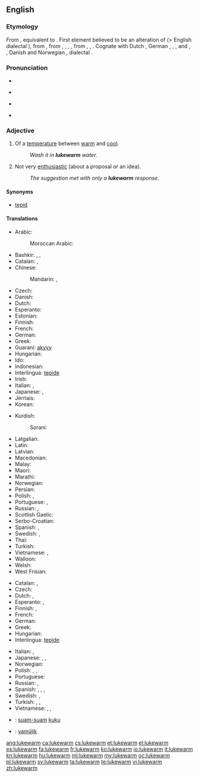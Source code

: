 ==English==

===Etymology===
From {{etyl|enm|en}} {{term|lukewarme||lukewarm, tepid|lang=enm}}, equivalent to {{compound|luke|t1=lukewarm|warm|lang=en|nocat=1}}. First element believed to be an alteration of {{etyl|enm|en}} {{term|lew||tepid|lang=enm}} (> English dialectal {{term|lew|lang=en}}), from {{etyl|ang|en}} {{term/t|ang|hlēow||warm, sunny}}, from {{etyl|gem-pro|en}} {{term/t|gem-pro|*hliwjaz}}, {{term/t|gem-pro|*hlēwaz}}, {{term/t|gem-pro|*hlūmaz}}, {{term/t|gem-pro|*hleumaz||warm}}, from {{etyl|ine-pro|en}} {{term/t|ine-pro|*ḱal(w)e-}}, {{term/t|ine-pro|*ḱel(w)e-}}, {{term/t|ine-pro|*k(')lēw-||warm, hot}}. Cognate with Dutch {{term|lauw||tepid|lang=nl}}, German {{term|lauwarm||lukewarm|lang=de}}, {{etyl|fo|-}} {{term|lýggjur||warm|lang=fo}}, {{etyl|sv|-}} {{term|ljum||lukewarm|lang=sv}}, {{term|ljummen||lukewarm|lang=sv}} and {{term|ly||warm|lang=sv}}, {{etyl|da|-}} {{term|lummer||muggy|lang=da}}, Danish and Norwegian {{term|lunken||tepid|lang=da|lang=no}}, {{etyl|sv|-}} dialectal {{term|ljummen||lukwarm|lang=sv}}.

===Pronunciation===
* {{rhymes|ɔː(r)m}}
* {{a|UK}} {{IPA|/ˌluːkˈwɔːm/}}
* {{a|US}} {{IPA|/ˌlukˈwɔɹm/|/ˈluk.wɔɹm/}}
* {{audio|en-us-lukewarm.ogg|Audio (US)}}

===Adjective===
{{en-adj|-}}

# Of a [[temperature]] between [[warm]] and [[cool]].
#: ''Wash it in '''lukewarm''' water.''
# Not very [[enthusiastic]] (about a proposal or an idea).
#: ''The suggestion met with only a '''lukewarm''' response.''

====Synonyms====
* [[tepid]]

====Translations====
{{trans-top|temperature}}
* Arabic:
*: Moroccan Arabic: {{tø|ary|دافي|m|tr=dafi}}
* Bashkir: {{tø|ba|имшеү|tr=imšew|sc=Cyrl}}, {{tø|ba|йылымыс|tr=yïlïmïs|sc=Cyrl}}, {{tø|ba|йылымса|tr=yïlïmsa|sc=Cyrl}}
* Catalan: {{t-|ca|tebi|m}}, {{t-|ca|tèbia|f}}
* Chinese:
*: Mandarin: {{t-|cmn|溫|sc=Hani}}, {{t-|cmn|温|tr=wēn|sc=Hani}}
* Czech: {{t+|cs|vlažný}}
* Danish: {{t-|da|lunken}}
* Dutch: {{t+|nl|lauw}}
* Esperanto: {{t-|eo|varmeta}}
* Estonian: {{t-|et|leige}}
* Finnish: {{t-|fi|haalea}}
* French: {{t+|fr|tiède}}
* German: {{t+|de|lauwarm}}
* Greek: {{t+|el|χλιαρός|m|tr=chliarós}}
* Guaraní: [[akyvy]]
* Hungarian: {{t+|hu|langyos}}
* Ido: {{t+|io|varmeta}}
* Indonesian: {{t-|id|hangat-hangat}}
* Interlingua: [[tepide]]
* Irish: {{t-|ga|bog}}
* Italian: {{t+|it|tiepido|m}}, {{t+|it|tiepida|f}}
* Japanese: {{t+|ja|ぬるい|tr=nurui}}, {{t-|ja|生暖かい|tr=nama-atatakai}}
* Jèrriais: {{tø|roa-jer|tchiède}}
* Korean: {{t-|ko|미지근한}}
{{trans-mid}}
* Kurdish:
*: Sorani: {{t-|ku|شلتێن|tr=shiltén|sc=ku-Arab}}
* Latgalian: {{tø|ltg|rondons}}
* Latin: {{t-|la|tepidus}}
* Latvian: {{t-|lv|remdens}}
* Macedonian: {{t-|mk|млак|m|tr=mlak}}
* Malay: {{t-|ms|suam}}
* Maori: {{t|mi|aromahana}}
* Marathi: {{t-|mr|कोमट|sc=Deva}}
* Norwegian: {{t+|no|lunken}}
* Persian: {{t+|fa|ولرم|tr=velarm}}
* Polish: {{t+|pl|chłodny}}, {{t+|pl|letni}}
* Portuguese: {{t+|pt|morno}}, {{t+|pt|tépido}}
* Russian: {{t+|ru|тепловатый|tr=teplovátyj}}, {{t-|ru|чуть тёплый|tr=čut’ tjóplyj}}
* Scottish Gaelic: {{t-|gd|flodach}}
* Serbo-Croatian: {{t-|sh|mlako|n}}
* Spanish: {{t+|es|tibio}}, {{t+|es|templado}}
* Swedish: {{t+|sv|ljum}}, {{t+|sv|ljummen}}
* Thai: {{t-|th|อุ่นๆ|tr=oon-oon}}
* Turkish: {{t+|tr|ılık}}
* Vietnamese: {{t+|vi|ấm}}, {{t+|vi|âm ấm}}
* Walloon: {{t+|wa|tiene|m|f}}
* Welsh: {{t+|cy|llugoer}}
* West Frisian: {{t-|fy|lij}}
{{trans-bottom}}

{{trans-top|not very enthusiastic}}
* Catalan: {{t-|ca|tebi|m}}, {{t-|ca|tèbia|f}}
* Czech: {{t+|cs|vlažný}}
* Dutch: {{t+|nl|lauw}}, {{t+|nl|flauw}}
* Esperanto: {{t+|eo|indiferenta}}, {{t-|eo|neentuziasma}}
* Finnish: {{t+|fi|vaimea}}, {{t+|fi|laimea}}
* French: {{t+|fr|tiède}}
* German: {{t+|de|lau}}
* Greek: {{t+|el|χλιαρός|m|tr=chliarós}}
* Hungarian: {{t-|hu|lagymatag}}
* Interlingua: [[tepide]]
{{trans-mid}}
* Italian: {{t+|it|tiepido|m}}, {{t+|it|tiepida|f}}
* Japanese: {{t-|ja|冷めた|tr=sameta}}, {{t-|ja|白けた|tr=shiraketa}}, {{t-|ja|気が進まない|tr=ki ga susumanai}}
* Norwegian: {{t+|no|lunken}}
* Polish: {{t+|pl|chłodny}}, {{t-|pl|sceptyczny}}, {{t-|pl|zdystansowany}}
* Portuguese: {{t+|pt|morno}}
* Russian: {{t+|ru|прохладный|tr=prokhládnyj}}, {{t+|ru|равнодушный|tr=ravnodúšnyj}}
* Spanish: {{t+|es|tibio}}, {{t-|es|poco entusiasta}}, {{t-|es|desinteresado}}, {{t+|es|indiferente}}
* Swedish: {{t+|sv|ljum}}, {{t+|sv|likgiltig}}
* Turkish: {{t+|tr|umursamaz}}, {{t+|tr|ilgisiz}}, {{t+|tr|kayıtsız}}
* Vietnamese: {{t+|vi|thờ ơ}}, {{t+|vi|lãnh đạm}}, {{t+|vi|hờ hững}}
{{trans-bottom}}

{{checktrans-top}}
* {{ttbc|id}}: [[suam-suam]] [[kuku]]
{{trans-mid}}
* {{ttbc|vo}}: [[vamülik]]
{{trans-bottom}}

[[ang:lukewarm]]
[[ca:lukewarm]]
[[cs:lukewarm]]
[[et:lukewarm]]
[[el:lukewarm]]
[[es:lukewarm]]
[[fa:lukewarm]]
[[fr:lukewarm]]
[[ko:lukewarm]]
[[io:lukewarm]]
[[it:lukewarm]]
[[kn:lukewarm]]
[[hu:lukewarm]]
[[ml:lukewarm]]
[[my:lukewarm]]
[[oc:lukewarm]]
[[pl:lukewarm]]
[[sv:lukewarm]]
[[ta:lukewarm]]
[[te:lukewarm]]
[[vi:lukewarm]]
[[zh:lukewarm]]